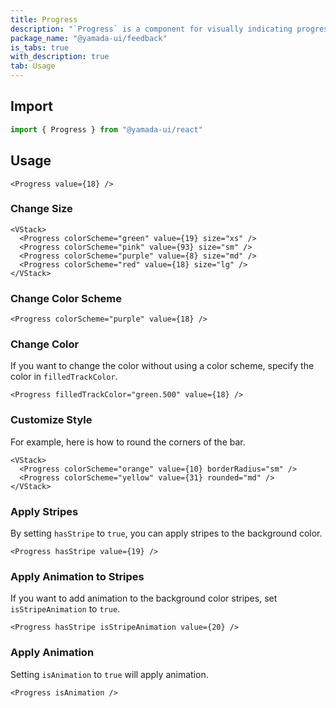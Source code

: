 ```yaml
---
title: Progress
description: "`Progress` is a component for visually indicating progress."
package_name: "@yamada-ui/feedback"
is_tabs: true
with_description: true
tab: Usage
---
```


## Import

```ts
import { Progress } from "@yamada-ui/react"
```

## Usage

```tsx
<Progress value={18} />
```

### Change Size

```tsx
<VStack>
  <Progress colorScheme="green" value={19} size="xs" />
  <Progress colorScheme="pink" value={93} size="sm" />
  <Progress colorScheme="purple" value={8} size="md" />
  <Progress colorScheme="red" value={18} size="lg" />
</VStack>
```

### Change Color Scheme

```tsx
<Progress colorScheme="purple" value={18} />
```

### Change Color

If you want to change the color without using a color scheme, specify the color in `filledTrackColor`.

```tsx
<Progress filledTrackColor="green.500" value={18} />
```

### Customize Style

For example, here is how to round the corners of the bar.

```tsx
<VStack>
  <Progress colorScheme="orange" value={10} borderRadius="sm" />
  <Progress colorScheme="yellow" value={31} rounded="md" />
</VStack>
```

### Apply Stripes

By setting `hasStripe` to `true`, you can apply stripes to the background color.

```tsx
<Progress hasStripe value={19} />
```

### Apply Animation to Stripes

If you want to add animation to the background color stripes, set `isStripeAnimation` to `true`.

```tsx
<Progress hasStripe isStripeAnimation value={20} />
```

### Apply Animation

Setting `isAnimation` to `true` will apply animation.

```tsx
<Progress isAnimation />
```
